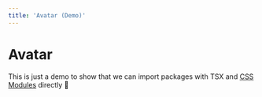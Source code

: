 ```yaml
---
title: 'Avatar (Demo)'
---
```


# Avatar

This is just a demo to show that we can import packages with TSX and [CSS Modules](https://nextjs.org/docs/basic-features/built-in-css-support#adding-component-level-css) directly 🎉


<div style={{ display: 'flex', gap: 20, margin: 50 }}>
  <Avatar
    src='https://fillmurray.lucidinternets.com/200/200'
    alt='Fill Murray'
  />
  <Avatar fallback='FM' />
  <Avatar fallback='FM' color='hotpink' />
</div>

